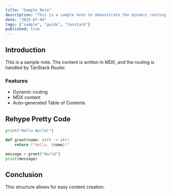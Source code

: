 ```yaml
---
title: "Sample Note"
description: "This is a sample note to demonstrate the dynamic routing based on the projects structure."
date: "2025-07-04"
tags: ["sample", "guide", "tanstack"]
published: true
---
```


## Introduction

This is a sample note. The content is written in MDX, and the routing is handled by TanStack Router.

### Features

*   Dynamic routing
*   MDX content
*   Auto-generated Table of Contents

## Rehype Pretty Code

```python
print("Hello World!")

def greet(name: str) -> str:
    return f"Hello, {name}!"

message = greet("World")
print(message)
```


## Conclusion

This structure allows for easy content creation.
